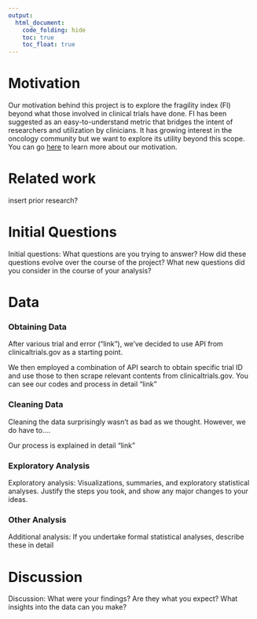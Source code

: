 ```yaml
---
output: 
  html_document:
    code_folding: hide
    toc: true
    toc_float: true
---
```


# Motivation

Our motivation behind this project is to explore the fragility index (FI) beyond what those involved in clinical trials have done. FI has been suggested as an easy-to-understand metric that bridges the intent of researchers and utilization by clinicians. It has growing interest in the oncology community but we want to explore its utility beyond this scope. You can go [here](proj_background.html) to learn more about our motivation. 

# Related work

insert prior research?

# Initial Questions

Initial questions: What questions are you trying to answer? How did these questions evolve over the course of the project? What new questions did you consider in the course of your analysis?

# Data

### Obtaining Data

After various trial and error ("link"), we've decided to use API from clinicaltrials.gov as a starting point. 

We then employed a combination of API search to obtain specific trial ID and use those to then scrape relevant contents from clinicaltrials.gov. You can see our codes and process in detail "link"

### Cleaning Data

Cleaning the data surprisingly wasn't as bad as we thought. However, we do have to....

Our process is explained in detail "link"

### Exploratory Analysis
Exploratory analysis: Visualizations, summaries, and exploratory statistical analyses. Justify the steps you took, and show any major changes to your ideas.

### Other Analysis

Additional analysis: If you undertake formal statistical analyses, describe these in detail

# Discussion

Discussion: What were your findings? Are they what you expect? What insights into the data can you make?
